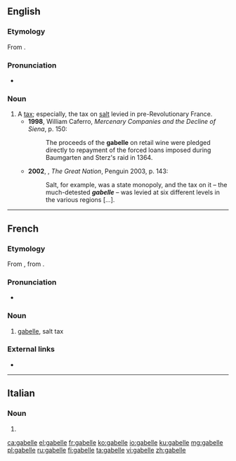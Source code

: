 ==English==

===Etymology===
From {{etyl|frm|en}} {{term|gabelle|lang=fr}}.

===Pronunciation===
* {{a|UK}} {{IPA|/ɡaˈbɛl/|lang=en}}

===Noun===
{{en-noun}}

# A [[tax]]; especially, the tax on [[salt]] levied in pre-Revolutionary France.
#* '''1998''', William Caferro, ''Mercenary Companies and the Decline of Siena'', p. 150:
#*: The proceeds of the '''gabelle''' on retail wine were pledged directly to repayment of the forced loans imposed during Baumgarten and Sterz's raid in 1364.
#* '''2002''', {{w|Colin Jones (historian)|Colin Jones}}, ''The Great Nation'', Penguin 2003, p. 143:
#*: Salt, for example, was a state monopoly, and the tax on it – the much-detested '''''gabelle''''' – was levied at six different levels in the various regions [...].

----

==French==
{{wikipedia|lang=fr}}

===Etymology===
From {{etyl|it|fr}} {{term|gabella|lang=it}}, from {{etyl|ar|fr}} {{term|قَبَالَة|lang=ar||bail, guaranty}}.

===Pronunciation===
* {{IPA|/ɡa.bɛl/|lang=fr}}

===Noun===
{{fr-noun|f}}

# {{context|historical|lang=fr}} [[#English|gabelle]], salt tax

===External links===
* {{R:TLFi}}

----

==Italian==

===Noun===
{{head|it|noun plural form|g=f}}

# {{plural of|gabella|lang=it}}

[[ca:gabelle]]
[[el:gabelle]]
[[fr:gabelle]]
[[ko:gabelle]]
[[io:gabelle]]
[[ku:gabelle]]
[[mg:gabelle]]
[[pl:gabelle]]
[[ru:gabelle]]
[[fi:gabelle]]
[[ta:gabelle]]
[[vi:gabelle]]
[[zh:gabelle]]